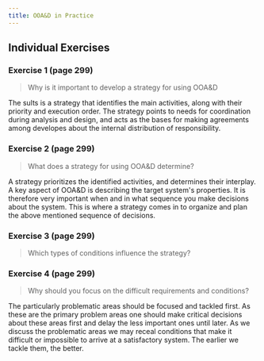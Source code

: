 ```yaml
---
title: OOA&D in Practice
---
```


## Individual Exercises

### Exercise 1 (page 299)

> Why is it important to develop a strategy for using OOA&D

The sults is a strategy that identifies the main activities, along with their priority
and execution order. The strategy points to needs for coordination during analysis and
design, and acts as the bases for making agreements among developes about the internal
distribution of responsibility.

### Exercise 2 (page 299)

> What does a strategy for using OOA&D determine?

A strategy prioritizes the identified activities, and determines their interplay. A key
aspect of OOA&D is describing the target system's properties. It is therefore very important
when and in what sequence you make decisions about the system. This is where a strategy
comes in to organize and plan the above mentioned sequence of decisions.

### Exercise 3 (page 299)

> Which types of conditions influence the strategy?

### Exercise 4 (page 299)

> Why should you focus on the difficult requirements and conditions?

The particularly problematic areas should be focused and tackled first. As these are
the primary problem areas one should make critical decisions about these areas first
and delay the less important ones until later. As we discuss the problematic areas
we may receal conditions that make it difficult or impossible to arrive at a
satisfactory system. The earlier we tackle them, the better.
